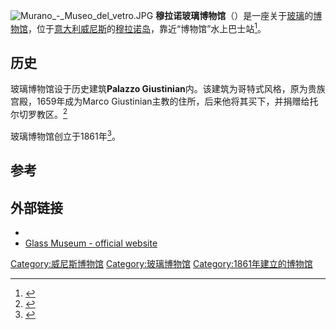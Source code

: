 {{Infobox Museum
|image = Glass Museum IMG 4295.JPG
|name = Museo del Vetro （玻璃博物馆）
|established = 1923
|dissolved =
|location = 意大利[[穆拉诺岛|穆拉诺岛]]
|type = 
| url=
|director = Chiara Squarcina
|website = [http://www.museovetro.visitmuve.it/en museovetro.visitmuve.it]
}}
[[File:Murano_-_Museo_del_vetro.JPG|thumb]]
'''穆拉诺玻璃博物馆'''（{{lang-it|Museo del Vetro}}）是一座关于[[玻璃|玻璃]]的[[博物馆|博物馆]]，位于[[意大利|意大利]][[威尼斯|威尼斯]]的[[穆拉诺岛|穆拉诺岛]]，靠近“博物馆”水上巴士站<ref>{{cite web |title=Murano Attractions |url=http://www.venetian-glass.info/demonstration.php |publisher=[http://www.venetian-glass.info/ Venetian Glass Info] |accessdate=30 August 2011 |deadurl=yes |archiveurl=https://web.archive.org/web/20110820050104/http://www.venetian-glass.info/demonstration.php |archivedate=2011年8月20日 }}</ref>。

==历史==
玻璃博物馆设于历史建筑'''Palazzo Giustinian'''内。该建筑为哥特式风格，原为贵族宫殿，1659年成为Marco Giustinian主教的住所，后来他将其买下，并捐赠给托尔切罗教区。<ref>{{cite web | title=Building and history: The building | url=http://www.museiciviciveneziani.it/frame.asp?pid=99&musid=12&sezione=musei | work=Glass Museum | publisher=[[MUVE_(Venice)|MUVE]] | accessdate=30 August 2011 | archive-date=2007-04-28 | archive-url=https://web.archive.org/web/20070428053359/http://www.museiciviciveneziani.it/frame.asp?pid=99&musid=12&sezione=musei | dead-url=no }}</ref>

玻璃博物馆创立于1861年<ref>{{cite web | title=Building and history: The Glass Museum | url=http://www.museiciviciveneziani.it/frame.asp?pid=66&z=2&tit=Building%20and%20history | work=Glass Museum | publisher=[[MUVE_(Venice)|MUVE]] | accessdate=30 August 2011 | archive-date=2011-09-29 | archive-url=https://web.archive.org/web/20110929164400/http://www.museiciviciveneziani.it/frame.asp?pid=66&z=2&tit=Building%20and%20history | dead-url=no }}</ref>。

== 参考 ==
{{reflist}}
==外部链接==
* {{commonscatinline}}
* [http://www.museovetro.visitmuve.it/en Glass Museum - official website]

{{coord|40|52|02|N|14|15|02|E|region:IT_type:landmark_source:kolossus-ruwiki|display=title}}
{{normdaten}}
[[Category:威尼斯博物馆|Category:威尼斯博物馆]]
[[Category:玻璃博物馆|Category:玻璃博物馆]]
[[Category:1861年建立的博物馆|Category:1861年建立的博物馆]]